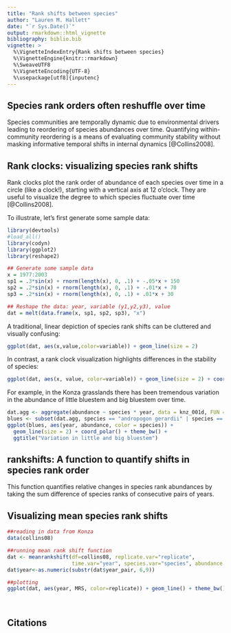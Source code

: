 ```yaml
---
title: "Rank shifts between species"
author: "Lauren M. Hallett"
date: "`r Sys.Date()`"
output: rmarkdown::html_vignette
bibliography: biblio.bib
vignette: >
  %\VignetteIndexEntry{Rank shifts between species}
  %\VignetteEngine{knitr::rmarkdown}
  %\SweaveUTF8 
  %\VignetteEncoding{UTF-8}
  %\usepackage[utf8]{inputenc}
---
```


## Species rank orders often reshuffle over time

Species communities are temporally dynamic due to environmental drivers leading to reordering of species abundances over time. Quantifying within-community reordering is a means of evaluating community stability without masking informative temporal shifts in internal dynamics [@Collins2008]. 

## Rank clocks: visualizing species rank shifts

Rank clocks plot the rank order of abundance of each species over time in a circle (like a clock!), starting with a vertical axis at 12 o'clock. They are useful to visualize the degree to which species fluctuate over time [@Collins2008]. 

To illustrate, let's first generate some sample data:

```r
library(devtools)
#load_all()
library(codyn)
library(ggplot2)
library(reshape2)

## Generate some sample data 
x = 1977:2003
sp1 = .3*sin(x) + rnorm(length(x), 0, .1) + -.05*x + 150
sp2 = .2*sin(x) + rnorm(length(x), 0, .1) + -.01*x + 70
sp3 = .2*sin(x) + rnorm(length(x), 0, .1) + .01*x + 30

## Reshape the data: year, variable (y1,y2,y3), value
dat = melt(data.frame(x, sp1, sp2, sp3), "x")
```


A traditional, linear depiction of species rank shifts can be cluttered and visually confusing:
```r
ggplot(dat, aes(x,value,color=variable)) + geom_line(size = 2)
```


In contrast, a rank clock visualization highlights differences in the stability of species:
```r
ggplot(dat, aes(x, value, color=variable)) + geom_line(size = 2) + coord_polar() + theme_bw() 
```

For example, in the Konza grasslands there has been tremendous variation in the abundance of little bluestem and big bluestem over time.
```r
dat.agg <- aggregate(abundance ~ species * year, data = knz_001d, FUN = mean)
blues <- subset(dat.agg, species == "andropogon gerardii" | species == "schizachyrium scoparium")
ggplot(blues, aes(year, abundance, color = species)) + 
  geom_line(size = 2) + coord_polar() + theme_bw() + 
  ggtitle("Variation in little and big bluestem")
```

## rankshifts: A function to quantify shifts in species rank order

This function quantifies relative changes in species rank abundances by taking the sum difference of species ranks of consecutive pairs of years. 


## Visualizing mean species rank shifts

```r
##reading in data from Konza
data(collins08)

##running mean rank shift function 
dat <- meanrankshift(df=collins08, replicate.var="replicate", 
                     time.var="year", species.var="species", abundance.var="abundance")
dat$year<-as.numeric(substr(dat$year_pair, 6,9))

##plotting
ggplot(dat, aes(year, MRS, color=replicate)) + geom_line() + theme_bw()

  
```

## Citations
